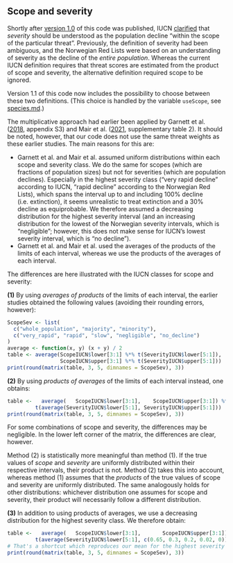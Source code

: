 ## Scope and severity

Shortly after [version 1.0](http://dx.doi.org/10.5281/zenodo.7930001) 
of this code was published, IUCN 
[clarified](https://www.iucnredlist.org/resources/threat-classification-scheme)
that _severity_ should be understood as the population decline 
"within the scope of the particular threat". 
Previously, the definition of severity had been ambiguous, and the Norwegian
Red Lists were based on an understanding of severity as the decline of the 
_entire population_. Whereas the current IUCN definition requires that 
threat scores are estimated from the product of scope and severity, 
the alternative definition required scope to be ignored.

Version 1.1 of this code now includes the possibility to choose between
these two definitions. (This choice is handled by the variable 
`useScope`, see [species.md](species.md).)

The multiplicative approach had earlier been applied by Garnett et al. 
([2018](http://dx.doi.org/10.1111/cobi.13220), appendix S3) 
and Mair et al. ([2021](http://dx.doi.org/10.1038/s41559-021-01432-0), 
supplementary table 2).
It should be noted, however, that our code does not use the same threat weights
as these earlier studies. The main reasons for this are:

* Garnett et al. and Mair et al. assumed uniform distributions within each
scope and severity class. We do the same for scopes (which are fractions of
population sizes) but not for severities (which are population declines).
Especially in the highest severity class ("very rapid decline" according to
IUCN, "rapid decline" according to the Norwegian Red Lists), which spans the
interval up to and including 100% decline (i.e. extinction), it seems
unrealistic to treat extinction and a 30% decline as equiprobable. We therefore
assumed a decreasing distribution for the highest severity interval (and an
increasing distribution for the lowest of the Norwegian severity intervals,
which is "negligible"; however, this does not make sense for IUCN's lowest
severity interval, which is "no decline").
* Garnett et al. and Mair et al. used the averages of the products of the limits
of each interval, whereas we use the products of the averages of each interval.

The differences are here illustrated with the IUCN classes for scope and severity:

**(1)** By using _averages of products_ of the limits of each interval, 
the earlier studies obtained the following values 
(avoiding their rounding errors, however):
```r
ScopeSev <- list(
  c("whole_population", "majority", "minority"),
  c("very_rapid", "rapid", "slow", "negligible", "no_decline")
)
average <- function(x, y) (x + y) / 2
table <- average(ScopeIUCN$lower[3:1] %*% t(SeverityIUCN$lower[5:1]),
                 ScopeIUCN$upper[3:1] %*% t(SeverityIUCN$upper[5:1]))
print(round(matrix(table, 3, 5, dimnames = ScopeSev), 3))
```

**(2)** By using _products of averages_ of the limits of each interval instead, 
one obtains:
```r
table <-   average(   ScopeIUCN$lower[3:1],    ScopeIUCN$upper[3:1]) %*%
         t(average(SeverityIUCN$lower[5:1], SeverityIUCN$upper[5:1]))
print(round(matrix(table, 3, 5, dimnames = ScopeSev), 3))
```
For some combinations of scope and severity, the differences may be negligible. 
In the lower left corner of the matrix, the differences are clear, however.

Method (2) is statistically more meaningful than method (1). If the true values 
of _scope_ and _severity_ are uniformly distributed within their respective 
intervals, their product is not. Method (2) takes this into account, whereas 
method (1) assumes that the _products_ of the true values of scope and severity 
are uniformly distributed. The same analogously holds for other distributions: 
whichever distribution one assumes for scope and severity, their product will 
necessarily follow a different distribution.

**(3)** In addition to using products of averages, we use a decreasing distribution 
for the highest severity class. We therefore obtain:
```r
table <-   average(   ScopeIUCN$lower[3:1],       ScopeIUCN$upper[3:1]) %*%
         t(average(SeverityIUCN$lower[5:1], c(0.65, 0.3, 0.2, 0.02, 0)))
# That's a shortcut which reproduces our mean for the highest severity class
print(round(matrix(table, 3, 5, dimnames = ScopeSev), 3))
```


